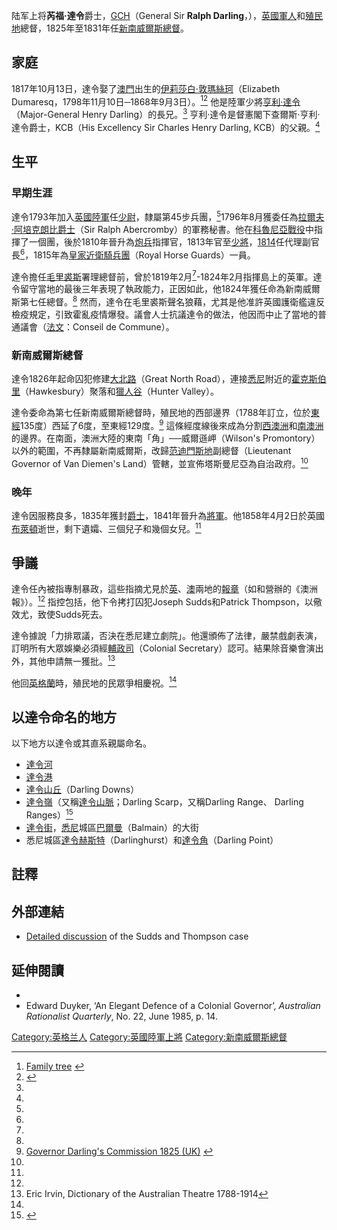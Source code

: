 {{noteTA
|1=zh-hans:澳大利亚;zh-hk:澳洲;zh-tw:澳洲;
|2=zh-hans:新南烕尔士;zh-hk:新南威爾斯;zh-tw:新南威爾斯;
|3=zh-hans:塔斯马尼亚;zh-hk:塔斯曼尼亞;zh-tw:塔斯馬尼亞;
}}

{{Infobox Governor
|name                   = <small>芮福·達令爵士<br/>Sir Ralph Darling</small>
|image                  = Ralph Darling.jpg
|imagesize              = 200px
|order                  = 7
|office                 = 新南威爾斯總督
|term_start             = 1825年12月19日
|term_end               = 1831年10月22日
|predecessor            = [[托马斯·麦克杜格尔·布里斯班|托马斯·麦克杜格尔·布里斯班]]
|successor              = {{tsl|en|Richard Bourke|}}
|birth_date             = 1772年
|death_date             = {{Death date|1858|4|2|df=yes}}
|death_place            = {{UK}}[[布萊頓|布萊頓]]
}}
陆军上将'''芮福·達令'''爵士，[[皇家圭爾夫勳章|GCH]]（General Sir '''Ralph Darling'''，{{bd|1772年|<ref name=ADB>{{cite web |url=http://www.adb.online.anu.edu.au/biogs/A010270b.htm |title=Darling, Sir Ralph (1772 - 1858) |accessdate=2007-08-14 |work=[[Australian_Dictionary_of_Biography|Australian Dictionary of Biography]], Volume 1 |publisher=Melbourne University Press |year=1966 |pages=282–286 |archive-date=2011-05-25 |archive-url=https://web.archive.org/web/20110525095710/http://www.adb.online.anu.edu.au/biogs/A010270b.htm |dead-url=no }}</ref>|1858年|4月2日|}}），[[英國|英國]][[軍人|軍人]]和[[殖民地|殖民地]]總督，1825年至1831年任[[新南威爾斯|新南威爾斯]][[新南威爾斯總督|總督]]。

==家庭==
1817年10月13日，達令娶了[[澳門|澳門]]出生的[[伊莉莎白·達令|伊莉莎白·敦瑪絲珂]]（Elizabeth Dumaresq，1798年11月10日─1868年9月3日）。<ref name="family">[http://www.kittybrewster.com/ancestry/darling.htm Family tree] {{webarchive|url=https://web.archive.org/web/20060615060538/http://www.kittybrewster.com/ancestry/darling.htm |date=2006-06-15 }}</ref><ref>{{Cite web |url=http://mypaper.pchome.com.tw/adam0319/post/1313288453 |title=達令港 / DARLING HARBOUR / 雪梨紀事 |accessdate=2010-07-10 |archive-date=2016-03-04 |archive-url=https://web.archive.org/web/20160304224635/http://mypaper.pchome.com.tw/adam0319/post/1313288453 |dead-url=no }}</ref> 他是陸軍少將[[亨利·達令|亨利·達令]]（Major-General Henry Darling）的長兄。<ref name="family"/> 亨利·達令是督憲閣下查爾斯·亨利·達令爵士，KCB（His Excellency Sir Charles Henry Darling, KCB）的父親。<ref name="family"/>

==生平==
===早期生涯===
達令1793年加入[[英國陸軍|英國陸軍]]任[[少尉|少尉]]，隸屬第45步兵團，<ref name="ADB"/>1796年8月獲委任為[[拉爾夫·阿培克朗比|拉爾夫·阿培克朗比爵士]]（Sir Ralph Abercromby）的軍務秘書。他在[[科魯尼亞戰役|科魯尼亞戰役]]中指揮了一個團，後於1810年晉升為[[炮兵|炮兵]]指揮官，1813年官至[[少將|少將]]，[[1814|1814]]任代理副官長<ref name="ADB"/>，1815年為[[皇家近衛騎兵團|皇家近衛騎兵團]]（Royal Horse Guards）一員。

達令擔任[[毛里裘斯|毛里裘斯]]署理總督前，曾於1819年2月<ref name="ADB"/>-1824年2月指揮島上的英軍。達令留守當地的最後三年表現了執政能力，正因如此，他1824年獲任命為新南威爾斯第七任總督。<ref name="ADB"/> 然而，達令在毛里裘斯聲名狼藉，尤其是他准許英國護衛艦違反檢疫規定，引致霍亂疫情爆發。議會人士抗議達令的做法，他因而中止了當地的普通議會（[[法文|法文]]：Conseil de Commune）。

===新南威爾斯總督===
達令1826年起命囚犯修建[[大北路_(澳大利亞)|大北路]]（Great North Road），連接[[悉尼|悉尼]]附近的[[霍克斯伯里|霍克斯伯里]]（Hawkesbury）聚落和[[獵人谷|獵人谷]]（Hunter Valley）。

達令委命為第七任新南威爾斯總督時，殖民地的西部邊界（1788年訂立，位於[[東經|東經]]135度）西延了6度，至東經129度。<ref name="commission">[http://www.foundingdocs.gov.au/item.asp?dID=41&aID=3&pID=38  Governor Darling's Commission 1825 (UK)] {{webarchive|url=https://web.archive.org/web/20050716171426/http://www.foundingdocs.gov.au/item.asp?dID=41&aID=3&pID=38 |date=2005-07-16 }}</ref> 這條經度線後來成為分割[[西澳洲|西澳洲]]和[[南澳洲|南澳洲]]的邊界。在南面，澳洲大陸的東南「角」──威爾遜岬（Wilson's Promontory）以外的範圍，不再隸屬新南威爾斯，改歸[[范迪門斯地|范迪門斯地]]副總督（Lieutenant Governor of Van Diemen's Land）管轄，並宣佈塔斯曼尼亞為自治政府。<ref name="commission"/>

===晚年===
達令因服務良多，1835年獲封[[爵士|爵士]]，1841年晉升為[[將軍|將軍]]。他1858年4月2日於英國[[布萊頓|布萊頓]]逝世，剩下遺孀、三個兒子和幾個女兒。<ref name="ADB"/>

==爭議==
達令任內被指專制暴政，這些指摘尤見於[[英格蘭|英]]、[[澳洲|澳]]兩地的[[報紙|報章]]（如{{tsl|en|William Wentworth|}}和{{tsl|en|Robert Wardell|}}營辦的《澳洲報》）。<ref name="ADB"/> 指控包括，他下令拷打囚犯Joseph Sudds和Patrick Thompson，以儆效尤，致使Sudds死去。

達令據說「力排眾議，否決在悉尼建立劇院」。他還頒佈了法律，嚴禁戲劇表演，訂明所有大眾娛樂必須經[[輔政司|輔政司]]（Colonial Secretary）認可。結果除音樂會演出外，其他申請無一獲批。<ref name=dict>Eric Irvin, Dictionary of the Australian Theatre 1788-1914</ref> 

他回[[英格蘭|英格蘭]]時，殖民地的民眾爭相慶祝。<ref name=dict/>

==以達令命名的地方==
以下地方以達令或其直系親屬命名。

*[[達令河|達令河]]
*[[達令港|達令港]]
*[[達令山丘|達令山丘]]（Darling Downs）
*[[達令嶺|達令嶺]]（又稱[[達令山脈|達令山脈]]；Darling Scarp，又稱Darling Range、 Darling Ranges）<ref>{{Cite web |url=http://www.westernaustralia.com/TCN/Things_to_See_and_Do/Forest_and_Flowers/Pages/National_Parks_Western_Australia.aspx |title=存档副本 |access-date=2010-07-10 |archive-url=https://web.archive.org/web/20120401063426/http://www.westernaustralia.com/TCN/Things_to_See_and_Do/Forest_and_Flowers/Pages/National_Parks_Western_Australia.aspx |archive-date=2012-04-01 |dead-url=yes }}</ref>
*[[達令街|達令街]]，[[悉尼|悉尼]]城區[[巴爾曼_(新南烕爾斯)|巴爾曼]]（Balmain）的大街
*悉尼城區[[達令赫斯特_(新南烕爾斯)|達令赫斯特]]（Darlinghurst）和[[達令角_(新南烕爾斯)|達令角]]（Darling Point）

<!--Strictly speaking, Darling Point and Darlinghurst were named in honour of Darling's wife Henrietta.{{Citation needed|date=December 2009}}-->

== 註釋 ==
{{reflist}}

==外部連結==
*[https://web.archive.org/web/20050913104303/http://whitewolf.newcastle.edu.au/words/authors/C/ClarkeMarcus/prose/OldTales/ironcollar.html Detailed discussion] of the Sudds and Thompson case {{en}}

==延伸閱讀==
*{{cite book|author=Brian H. Fletcher|title=Ralph Darling: A Governor Maligned|publisher=[[Oxford_University_Press|Oxford University Press]]|date=1984|isbn=0-19-554564-8|page=473}}
*Edward Duyker, ‘An Elegant Defence of a Colonial Governor’, ''Australian Rationalist Quarterly'', No. 22, June 1985, p. 14.

{{start box}}
{{s-gov }}
{{succession box|title=新南威爾斯總督 | 
before=[[托马斯·麦克杜格尔·布里斯班|托马斯·麦克杜格尔·布里斯班]] | 
after={{tsl|en|Richard Bourke|}} | 
years=1825年–1831年}}
{{end box}}

{{Authority control}}

{{DEFAULTSORT:Darling, Ralph}}
[[Category:英格兰人|Category:英格兰人]]
[[Category:英國陸軍上將|Category:英國陸軍上將]]
[[Category:新南威爾斯總督|Category:新南威爾斯總督]]